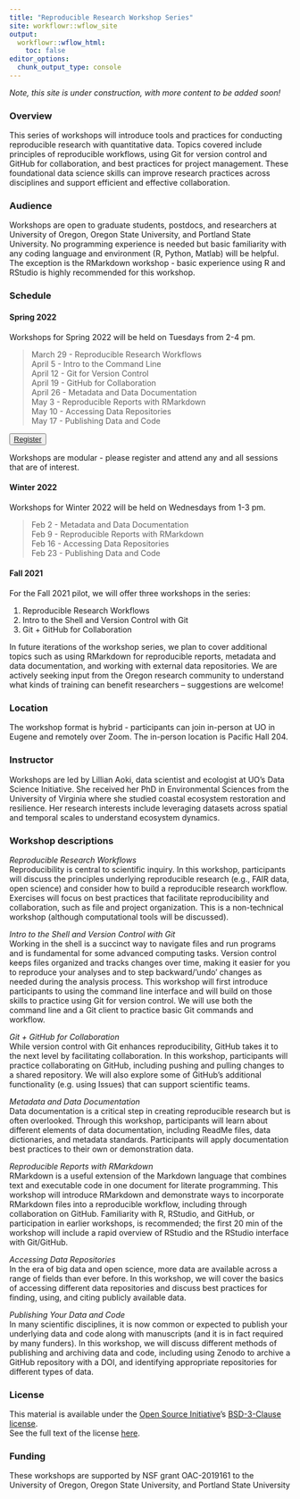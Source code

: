 ```yaml
---
title: "Reproducible Research Workshop Series"
site: workflowr::wflow_site
output:
  workflowr::wflow_html:
    toc: false
editor_options:
  chunk_output_type: console
---
```

<p class="text-success">
*Note, this site is under construction, with more content to be added soon!*
</p>



### Overview 
This series of workshops will introduce tools and practices for conducting reproducible research with quantitative data. Topics covered include principles of reproducible workflows, using Git for version control and GitHub for collaboration, and best practices for project management. These foundational data science skills can improve research practices across disciplines and support efficient and effective collaboration.

### Audience 
Workshops are open to graduate students, postdocs, and researchers at University of Oregon, Oregon State University, and Portland State University. No programming experience is needed but basic familiarity with any coding language and environment (R, Python, Matlab) will be helpful. The exception is the RMarkdown workshop - basic experience using R and RStudio is highly recommended for this workshop.  

### Schedule {.tabset}

#### Spring 2022

Workshops for Spring 2022 will be held on Tuesdays from 2-4 pm.  

> March 29 - Reproducible Research Workflows  
April 5 - Intro to the Command Line  
April 12 - Git for Version Control  
April 19 - GitHub for Collaboration  
April 26 - Metadata and Data Documentation  
May 3 - Reproducible Reports with RMarkdown  
May 10 - Accessing Data Repositories  
May 17 - Publishing Data and Code  


<button type="button" class="btn btn-link btn-lg">[Register][]</button>  

[Register]: https://uoregon.zoom.us/meeting/register/tJAkdeuurTkjH9w7P6t9mmMq3Gu0VUz3Vt7m  


Workshops are modular - please register and attend any and all sessions that are of interest.   

#### Winter 2022

Workshops for Winter 2022 will be held on Wednesdays from 1-3 pm. 

> Feb 2 - Metadata and Data Documentation  
Feb 9 - Reproducible Reports with RMarkdown  
Feb 16 - Accessing Data Repositories  
Feb 23 - Publishing Data and Code

#### Fall 2021

For the Fall 2021 pilot, we will offer three workshops in the series:

1.	Reproducible Research Workflows
3.	Intro to the Shell and Version Control with Git
4.	Git + GitHub for Collaboration  

In future iterations of the workshop series, we plan to cover additional topics such as using RMarkdown for reproducible reports, metadata and data documentation, and working with external data repositories. We are actively seeking input from the Oregon research community to understand what kinds of training can benefit researchers – suggestions are welcome!

### Location

The workshop format is hybrid - participants can join in-person at UO in Eugene and remotely over Zoom. The in-person location is Pacific Hall 204.  

### Instructor

Workshops are led by Lillian Aoki, data scientist and ecologist at UO's Data Science Initiative. She received her PhD in Environmental Sciences from the University of Virginia where she studied coastal ecosystem restoration and resilience. Her research interests include leveraging datasets across spatial and temporal scales to understand ecosystem dynamics.   

### Workshop descriptions

*Reproducible Research Workflows*  
Reproducibility is central to scientific inquiry. In this workshop, participants will discuss the principles underlying reproducible research (e.g., FAIR data, open science) and consider how to build a reproducible research workflow. Exercises will focus on best practices that facilitate reproducibility and collaboration, such as file and project organization. This is a non-technical workshop (although computational tools will be discussed).

*Intro to the Shell and Version Control with Git*  
Working in the shell is a succinct way to navigate files and run programs and is fundamental for some advanced computing tasks. Version control keeps files organized and tracks changes over time, making it easier for you to reproduce your analyses and to step backward/’undo’ changes as needed during the analysis process. This workshop will first introduce participants to using the command line interface and will build on those skills to practice using Git for version control. We will use both the command line and a Git client to practice basic Git commands and workflow.

*Git + GitHub for Collaboration*  
While version control with Git enhances reproducibility, GitHub takes it to the next level by facilitating collaboration. In this workshop, participants will practice collaborating on GitHub, including pushing and pulling changes to a shared repository. We will also explore some of GitHub’s additional functionality (e.g. using Issues) that can support scientific teams.

*Metadata and Data Documentation*  
Data documentation is a critical step in creating reproducible research but is often overlooked. Through this workshop, participants will learn about different elements of data documentation, including ReadMe files, data dictionaries, and metadata standards. Participants will apply documentation best practices to their own or demonstration data.  

*Reproducible Reports with RMarkdown*  
RMarkdown is a useful extension of the Markdown language that combines text and executable code in one document for literate programming. This workshop will introduce RMarkdown and demonstrate ways to incorporate RMarkdown files into a reproducible workflow, including through collaboration on GitHub. Familiarity with R, RStudio, and GitHub, or participation in earlier workshops, is recommended; the first 20 min of the workshop will include a rapid overview of RStudio and the RStudio interface with Git/GitHub.  

*Accessing Data Repositories*  
In the era of big data and open science, more data are available across a range of fields than ever before. In this workshop, we will cover the basics of accessing different data repositories and discuss best practices for finding, using, and citing publicly available data.  

*Publishing Your Data and Code*  
In many scientific disciplines, it is now common or expected to publish your underlying data and code along with manuscripts (and it is in fact required by many funders). In this workshop, we will discuss different methods of publishing and archiving data and code, including using Zenodo to archive a GitHub repository with a DOI, and identifying appropriate repositories for different types of data.  

### License

This material is available under the [Open Source Initiative][]'s [BSD-3-Clause license][].  
See the full text of the license [here](license.html).

[Open Source Initiative]: https://opensource.org/about
[BSD-3-Clause license]: https://opensource.org/licenses/BSD-3-Clause

### Funding

These workshops are supported by NSF grant OAC-2019161 to the University of Oregon, Oregon State University, and Portland State University
